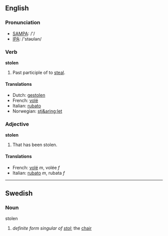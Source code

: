 ==English==

===Pronunciation===
*[[w:SAMPA|SAMPA]]: /'/
*[[w:IPA|IPA]]: /'stəʊlən/

===Verb===
'''stolen'''
# Past participle of to [[steal]].

====Translations====
*Dutch: [[gestolen]]
*French: [[volé]]
*Italian: [[rubato]]
*Norwegian: [[stj&aring;let]]

===Adjective===
'''stolen'''
# That has been stolen.

====Translations====
*French: [[volé]] ''m'', volée ''f''
*Italian: [[rubato]] ''m'', rubata ''f''

----
==Swedish==
===Noun===
;stolen
#''definite form singular of [[stol]]'';  the [[chair]]